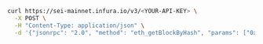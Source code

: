 
<Tabs>
  <TabItem value="curl">

```bash
curl https://sei-mainnet.infura.io/v3/<YOUR-API-KEY> \
  -X POST \
  -H "Content-Type: application/json" \
  -d '{"jsonrpc": "2.0", "method": "eth_getBlockByHash", "params": ["0x196C64BD2E8E4E3C17EDCB61ABEFEF613E59C2F00E99FDCE4CDBBA164FC591D7", false], "id": 1}'
```

  </TabItem>

</Tabs>
